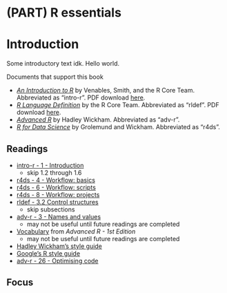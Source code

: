 # (PART) R essentials {-}

# Introduction

Some introductory text idk. Hello world.

Documents that support this book

* [*An Introduction to R*](https://cran.r-project.org/doc/manuals/r-release/R-intro.html) by Venables, Smith, and the R Core Team. Abbreviated as "intro-r". PDF download [here](https://cran.r-project.org/doc/manuals/r-release/R-intro.pdf).
* [*R Language Definition*](https://cran.r-project.org/doc/manuals/r-release/R-lang.html) by the R Core Team. Abbreviated as "rldef". PDF download [here](https://cran.r-project.org/doc/manuals/r-release/R-lang.pdf).
* [*Advanced R*](https://adv-r.hadley.nz/) by Hadley Wickham. Abbreviated as "adv-r".
* [*R for Data Science*](http://r4ds.had.co.nz/) by Grolemund and Wickham. Abbreviated as "r4ds".




## Readings

* [intro-r - 1 - Introduction](https://cran.r-project.org/doc/manuals/r-release/R-intro.html#Introduction-and-preliminaries)
    * skip 1.2 through 1.6
* [r4ds - 4 - Workflow: basics](http://r4ds.had.co.nz/workflow-basics.html)
* [r4ds - 6 - Workflow: scripts](http://r4ds.had.co.nz/workflow-scripts.html)
* [r4ds - 8 - Workflow: projects](http://r4ds.had.co.nz/workflow-projects.html)
* [rldef - 3.2 Control structures](https://cran.r-project.org/doc/manuals/r-release/R-lang.html#Control-structures)
    * skip subsections
* [adv-r - 3 - Names and values](https://adv-r.hadley.nz/names-values.html)
    * may not be useful until future readings are completed
* [Vocabulary](http://adv-r.had.co.nz/Vocabulary.html) from *Advanced R - 1st Edition*
    * may not be useful until future readings are completed
* [Hadley Wickham's style guide](http://adv-r.had.co.nz/Style.html)
* [Google's R style guide](https://google.github.io/styleguide/Rguide.xml)
* [adv-r - 26 - Optimising code](https://adv-r.hadley.nz/profiling.html)

## Focus
